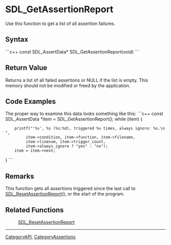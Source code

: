 <!-- pragma section-numbers off -->
<!-- pragma camelcase off -->

= SDL_GetAssertionReport =
Use this function to get a list of all assertion failures.


== Syntax ==
```c++
const SDL_AssertData* SDL_GetAssertionReport(void)
```

== Return Value ==
Returns a list of all failed assertions or NULL if the list is empty. This memory should not be modified or freed by the application.

== Code Examples ==
The proper way to examine this data looks something like this:
```c++
const SDL_AssertData *item = SDL_GetAssertionReport();
while (item) {
     printf("'%s', %s (%s:%d), triggered %u times, always ignore: %s.\n",
          item->condition, item->function, item->filename,
          item->linenum, item->trigger_count,
          item->always_ignore ? "yes" : "no");
     item = item->next;
}
```

== Remarks ==
This function gets all assertions triggered since the last call to [[SDL_ResetAssertionReport]](), or the start of the program.


== Related Functions ==
:[[SDL_ResetAssertionReport]]

----
[[CategoryAPI]], [[CategoryAssertions]]
